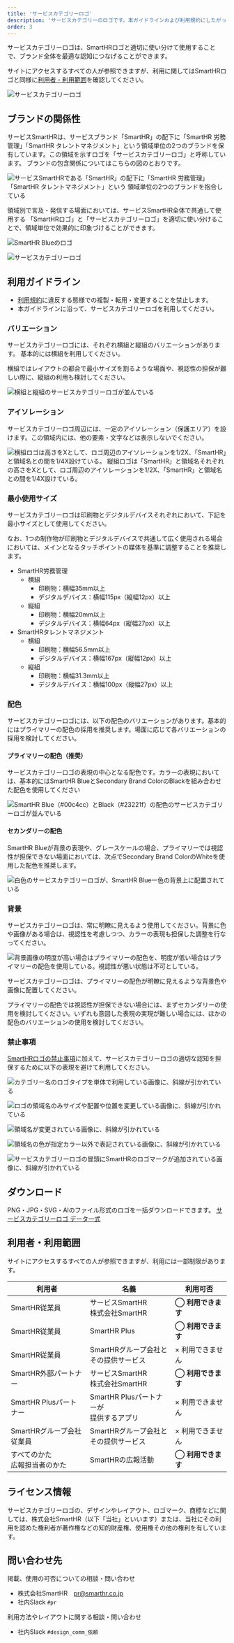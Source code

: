 ```yaml
---
title: 'サービスカテゴリーロゴ'
description: 'サービスカテゴリーのロゴです。本ガイドラインおよび利用規約にしたがって利用してください。'
order: 3
---
```



サービスカテゴリーロゴは、SmartHRロゴと適切に使い分けて使用することで、ブランド全体を最適な認知につなげることができます。

サイトにアクセスするすべての人が参照できますが、利用に関してはSmartHRロゴと同様に[利用者・利用範囲](#h2-2)を確認してください。


![サービスカテゴリーロゴ](./images/service-cartegory-logo_image.png)


## ブランドの関係性

サービスSmartHRは、サービスブランド「SmartHR」の配下に「SmartHR 労務管理」「SmartHR タレントマネジメント」という領域単位の2つのブランドを保有しています。この領域を示すロゴを「サービスカテゴリーロゴ」と呼称しています。
ブランドの包含関係についてはこちらの図のとおりです。

![サービスSmartHRである「SmartHR」の配下に「SmartHR 労務管理」「SmartHR タレントマネジメント」という 領域単位の2つのブランドを抱合している](./images/service-category-logo_architecture.png)

領域別で言及・発信する場面においては、サービスSmartHR全体で共通して使用する
「SmartHRロゴ」と「サービスカテゴリーロゴ」を適切に使い分けることで、領域単位で効果的に印象づけることができます。


<Grid>
  <ImgWithDesc description="SmartHRロゴ。サービス全体で共通して使用することができます">

  ![SmartHR Blueのロゴ](./images/service-category-logo_SmartHR-logo_image.png)

  </ImgWithDesc>

  <ImgWithDesc description="サービスカテゴリーロゴ。労務管理領域またはタレントマネジメント領域のカテゴリーを示す場面で使用することができます">

  ![サービスカテゴリーロゴ](./images/service-cartegory-logo_image.png)

  </ImgWithDesc>
</Grid>



## 利用ガイドライン

- [利用規約](/terms/)に違反する態様での複製・転用・変更することを禁止します。
- 本ガイドラインに沿って、サービスカテゴリーロゴを利用してください。


### バリエーション
サービスカテゴリーロゴには、それぞれ横組と縦組のバリエーションがあります。
基本的には横組を利用してください。

横組ではレイアウトの都合で最小サイズを割るような場面や、視認性の担保が難しい際に、縦組の利用も検討してください。


<Grid>
  <ImgWithDesc description="それぞれ左が横組、右が縦組のサービスカテゴリーロゴ。基本的には横組の利用を推奨します">

  ![横組と縦組のサービスカテゴリーロゴが並んでいる](./images/service-category-logo_vertical-horizontal.png)

  </ImgWithDesc>
</Grid>


### アイソレーション
サービスカテゴリーロゴ周辺には、一定のアイソレーション（保護エリア）を設けます。この領域内には、他の要素・文字などは表示しないでください。

![横組ロゴは高さをXとして、ロゴ周辺のアイソレーションを1/2X、「SmartHR」と領域名との間を1/4X設けている。
縦組ロゴは「SmartHR」と領域名それぞれの高さをXとして、ロゴ周辺のアイソレーションを1/2X、「SmartHR」と領域名との間を1/4X設けている。](./images/service-category-logo_isolation.png)



### 最小使用サイズ

サービスカテゴリーロゴは印刷物とデジタルデバイスそれぞれにおいて、下記を最小サイズとして使用してください。

なお、1つの制作物が印刷物とデジタルデバイスで共通して広く使用される場合においては、メインとなるタッチポイントの媒体を基準に調整することを推奨します。

- SmartHR労務管理
  - 横組
    - 印刷物：横幅35mm以上
    - デジタルデバイス：横幅115px（縦幅12px）以上
  - 縦組
    - 印刷物：横幅20mm以上
    - デジタルデバイス：横幅64px（縦幅27px）以上
- SmartHRタレントマネジメント
  - 横組
    - 印刷物：横幅56.5mm以上
    - デジタルデバイス：横幅167px（縦幅12px）以上
  - 縦組
    - 印刷物：横幅31.3mm以上
    - デジタルデバイス：横幅100px（縦幅27px）以上


### 配色

サービスカテゴリーロゴには、以下の配色のバリエーションがあります。基本的にはプライマリーの配色の採用を推奨します。場面に応じて各バリエーションの採用を検討してください。



#### プライマリーの配色（推奨）

サービスカテゴリーロゴの表現の中心となる配色です。カラーの表現においては、基本的にはSmartHR BlueとSecondary Brand ColorのBlackを組み合わせた配色を使用してください


<Grid>
  <ImgWithDesc description="SmartHR Blue（#00c4cc）とBlack（#23221f）の配色のバリエーション。基本的にはこの配色を使用してください。">

  ![SmartHR Blue（#00c4cc）とBlack（#23221f）の配色のサービスカテゴリーロゴが並んでいる](./images/service-category-logo_isolation_primary-color.png)

  </ImgWithDesc>
</Grid>


#### セカンダリーの配色

SmartHR Blueが背景の表現や、グレースケールの場合、プライマリーでは視認性が担保できない場面においては、次点でSecondary Brand ColorのWhiteを使用した配色を推奨します。


<Grid>
  <ImgWithDesc description="全てホワイト（#ffffff）の配色のバリエーション。特にSmartHR Blueが背景の表現のときに利用を推奨します">

  ![白色のサービスカテゴリーロゴが、SmartHR Blue一色の背景上に配置されている](./images/service-category-logo_isolation_secondary-color.png)

  </ImgWithDesc>
</Grid>



### 背景
サービスカテゴリーロゴは、常に明瞭に見えるよう使用してください。背景に色や画像がある場合は、視認性を考慮しつつ、カラーの表現も担保した調整を行なってください。

![背景画像の明度が高い場合はプライマリーの配色を、明度が低い場合はプライマリーの配色を使用している。視認性が悪い状態は不可としている。](./images/service-category-logo_background.png)

サービスカテゴリーロゴは、プライマリーの配色が明瞭に見えるような背景色や画像に配置してください。

プライマリーの配色では視認性が担保できない場合には、まずセカンダリーの使用を検討してください。いずれも意図した表現の実現が難しい場合には、ほかの配色のバリエーションの使用を検討してください。



### 禁止事項

[SmartHRロゴの禁止事項](https://smarthr.design/basics/logos/#h3-5)に加えて、サービスカテゴリーロゴの適切な認知を担保するために以下の表現を避けて利用してください。


<Grid>
  <ImgWithDesc description="カテゴリー名のロゴタイプを単体で利用してはいけない">

  ![カテゴリー名のロゴタイプを単体で利用している画像に、斜線が引かれている](./images/service-category-logo_ng-1.png)

  </ImgWithDesc>

  <ImgWithDesc description="組み合わせのサイズや位置を変更してはいけない">

  ![ロゴの領域名のみサイズや配置や位置を変更している画像に、斜線が引かれている](./images/service-category-logo_ng-2.png)

  </ImgWithDesc>
  
  <ImgWithDesc description="定義されたカテゴリー以外を独断で作成してはいけない">

  ![領域名が変更されている画像に、斜線が引かれている](./images/service-category-logo_ng-3.png)

  </ImgWithDesc>
    
  <ImgWithDesc description="指定カラー以外で表記してはいけない">

  ![領域名の色が指定カラー以外で表記されている画像に、斜線が引かれている](./images/service-category-logo_ng-4.png)

  </ImgWithDesc>
    
  <ImgWithDesc description="ロゴマークを追加してはいけない">

  ![サービスカテゴリーロゴの冒頭にSmartHRのロゴマークが追加されている画像に、斜線が引かれている](./images/service-category-logo_ng-5.png)
  
  </ImgWithDesc>
</Grid>



## ダウンロード

PNG・JPG・SVG・AIのファイル形式のロゴを一括ダウンロードできます。
<a href="/downloads/SmartHR_serivice-category-logo.zip">サービスカテゴリーロゴ データ一式</a>




## 利用者・利用範囲

サイトにアクセスするすべての人が参照できますが、利用には一部制限があります。


  <table>
    <thead>
      <tr>
        <th>利用者</th>
        <th>名義</th>
        <th>利用可否</th>
      </tr>
    </thead>
    <tbody>
      <tr>
        <td>SmartHR従業員</td>
        <td>サービスSmartHR<br/>株式会社SmartHR</td>
        <td><strong>◯ 利用できます</strong></td>
      </tr>
      <tr>
        <td>SmartHR従業員</td>
        <td>SmartHR Plus</td>
        <td><strong>◯ 利用できます</strong></td>
      </tr>
      <tr>
        <td>SmartHR従業員</td>
        <td>SmartHRグループ会社と<br/>その提供サービス</td>
        <td>× 利用できません</td>
      </tr>
      <tr>
        <td>SmartHR外部パートナー</td>
        <td>サービスSmartHR<br/>株式会社SmartHR</td>
        <td><strong>◯ 利用できます</strong></td>
      </tr>
      <tr>
        <td>SmartHR Plusパートナー</td>
        <td>SmartHR Plusパートナーが<br/>提供するアプリ</td>
        <td>× 利用できません</td>
      </tr>
      <tr>
        <td>SmartHRグループ会社<br/>従業員</td>
        <td>SmartHRグループ会社と<br/>その提供サービス</td>
        <td>× 利用できません</td>
      </tr>
      <tr>
        <td>すべてのかた<br/>広報担当者のかた</td>
        <td>SmartHRの広報活動</td>
        <td><strong>◯ 利用できます</strong></td>
      </tr>
    </tbody>
  </table>




## ライセンス情報

サービスカテゴリーロゴの、デザインやレイアウト、ロゴマーク、商標などに関しては、株式会社SmartHR（以下「当社」といいます）または、当社にその利用を認めた権利者が著作権などの知的財産権、使用権その他の権利を有しています。

## 問い合わせ先
掲載、使用の可否についての相談・問い合わせ
- 株式会社SmartHR　pr@smarthr.co.jp
- 社内Slack `#pr`

利用方法やレイアウトに関する相談・問い合わせ
- 社内Slack `#design_comm_依頼`
